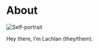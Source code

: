 # About

![Self-portrait](https://cdn.glitch.com/4d99d0f7-c364-44a5-b1b9-2c3c3f5cb333%2F2019_elvin_portrait.jpg?v=1565688806418)

Hey there, I’m Lachlan (they/them).

